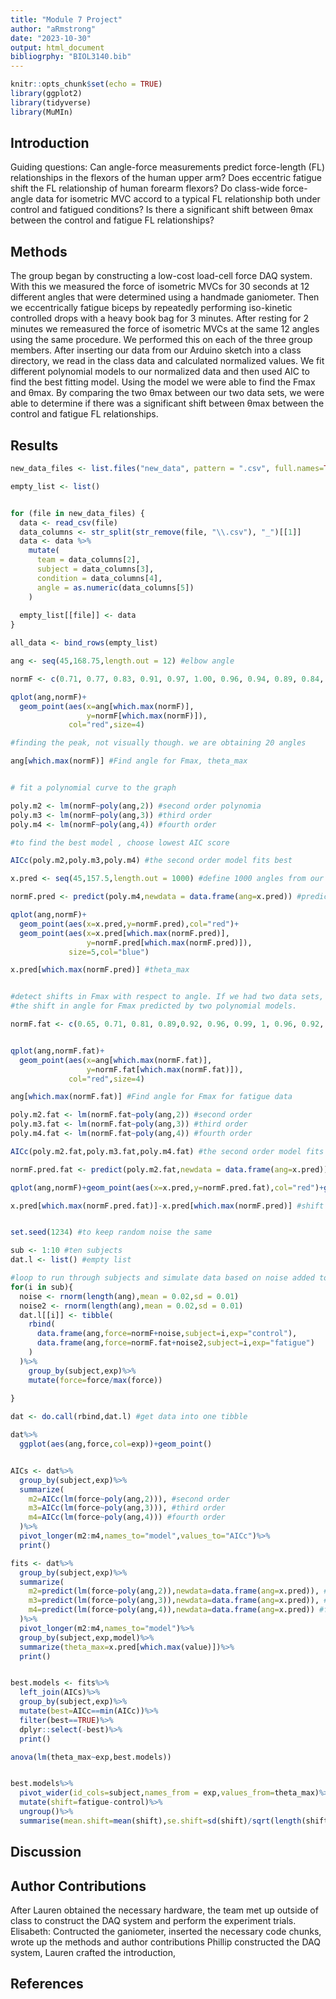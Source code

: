 ```yaml
---
title: "Module 7 Project"
author: "aRmstrong"
date: "2023-10-30"
output: html_document
bibliogrphy: "BIOL3140.bib"
---
```


```r
knitr::opts_chunk$set(echo = TRUE)
library(ggplot2)
library(tidyverse)
library(MuMIn)
```


## Introduction
Guiding questions: 
Can angle-force measurements predict force-length (FL) relationships in the flexors of the human upper arm?
Does eccentric fatigue shift the FL relationship of human forearm flexors?
Do class-wide force-angle data for isometric MVC accord to a typical FL relationship both under control and fatigued conditions?
Is there a significant shift between θmax between the control and fatigue FL relationships?

## Methods
  The group began by constructing a low-cost load-cell force DAQ system. With this we measured the force of isometric MVCs for 30 seconds at 12 different angles that were determined using a handmade ganiometer. Then we eccentrically fatigue biceps by repeatedly performing iso-kinetic controlled drops with a heavy book bag for 3 minutes. After resting for 2 minutes we remeasured the force of isometric MVCs at the same 12 angles using the same procedure. We performed this on each of the three group members. 
  After inserting our data from our Arduino sketch into a class directory, we read in the class data and calculated normalized values. We fit different polynomial models to our normalized data and then used AIC to find the best fitting model. Using the model we were able to find the Fmax and θmax. By comparing the two θmax between our two data sets, we were able to determine if there was a significant shift between θmax between the control and fatigue FL relationships.

## Results

```r
new_data_files <- list.files("new_data", pattern = ".csv", full.names=TRUE)

empty_list <- list()


for (file in new_data_files) {
  data <- read_csv(file)
  data_columns <- str_split(str_remove(file, "\\.csv"), "_")[[1]]
  data <- data %>%
    mutate(
      team = data_columns[2],
      subject = data_columns[3],
      condition = data_columns[4],
      angle = as.numeric(data_columns[5])
    )
  
  empty_list[[file]] <- data
}

all_data <- bind_rows(empty_list)
```

```r



ang <- seq(45,168.75,length.out = 12) #elbow angle

normF <- c(0.71, 0.77, 0.83, 0.91, 0.97, 1.00, 0.96, 0.94, 0.89, 0.84, 0.77, 0.74) #you'll get this by reading in data and calculating normalized values

qplot(ang,normF)+
  geom_point(aes(x=ang[which.max(normF)],
                 y=normF[which.max(normF)]),
             col="red",size=4)

#finding the peak, not visually though. we are obtaining 20 angles

ang[which.max(normF)] #Find angle for Fmax, theta_max


# fit a polynomial curve to the graph

poly.m2 <- lm(normF~poly(ang,2)) #second order polynomia
poly.m3 <- lm(normF~poly(ang,3)) #third order
poly.m4 <- lm(normF~poly(ang,4)) #fourth order

#to find the best model , choose lowest AIC score

AICc(poly.m2,poly.m3,poly.m4) #the second order model fits best

x.pred <- seq(45,157.5,length.out = 1000) #define 1000 angles from our range

normF.pred <- predict(poly.m4,newdata = data.frame(ang=x.pred)) #predict the force using 1000 angles

qplot(ang,normF)+
  geom_point(aes(x=x.pred,y=normF.pred),col="red")+
  geom_point(aes(x=x.pred[which.max(normF.pred)],
                 y=normF.pred[which.max(normF.pred)]),
             size=5,col="blue")

x.pred[which.max(normF.pred)] #theta_max


#detect shifts in Fmax with respect to angle. If we had two data sets, one control and one produced after fatigue, we merely need to compare the two θmax.
#the shift in angle for Fmax predicted by two polynomial models.

normF.fat <- c(0.65, 0.71, 0.81, 0.89,0.92, 0.96, 0.99, 1, 0.96, 0.92, 0.84, 0.77) #fatigue data, you'll get this by reading in data and calculating normalized values


qplot(ang,normF.fat)+
  geom_point(aes(x=ang[which.max(normF.fat)],
                 y=normF.fat[which.max(normF.fat)]),
             col="red",size=4)

ang[which.max(normF.fat)] #Find angle for Fmax for fatigue data

poly.m2.fat <- lm(normF.fat~poly(ang,2)) #second order
poly.m3.fat <- lm(normF.fat~poly(ang,3)) #third order
poly.m4.fat <- lm(normF.fat~poly(ang,4)) #fourth order

AICc(poly.m2.fat,poly.m3.fat,poly.m4.fat) #the second order model fits best

normF.pred.fat <- predict(poly.m2.fat,newdata = data.frame(ang=x.pred)) #predict the force using 1000 angles

qplot(ang,normF)+geom_point(aes(x=x.pred,y=normF.pred.fat),col="red")+geom_point(aes(x=x.pred[which.max(normF.pred.fat)],y=normF.pred.fat[which.max(normF.pred.fat)]),size=5,col="blue")

x.pred[which.max(normF.pred.fat)]-x.pred[which.max(normF.pred)] #shift in angle for Fmax, theta_max


set.seed(1234) #to keep random noise the same

sub <- 1:10 #ten subjects
dat.l <- list() #empty list

#loop to run through subjects and simulate data based on noise added to data above
for(i in sub){
  noise <- rnorm(length(ang),mean = 0.02,sd = 0.01)
  noise2 <- rnorm(length(ang),mean = 0.02,sd = 0.01)
  dat.l[[i]] <- tibble(
    rbind(
      data.frame(ang,force=normF+noise,subject=i,exp="control"),
      data.frame(ang,force=normF.fat+noise2,subject=i,exp="fatigue")
    )  
  )%>%
    group_by(subject,exp)%>%
    mutate(force=force/max(force))
  
}

dat <- do.call(rbind,dat.l) #get data into one tibble

dat%>%
  ggplot(aes(ang,force,col=exp))+geom_point()


AICs <- dat%>%
  group_by(subject,exp)%>%
  summarize(
    m2=AICc(lm(force~poly(ang,2))), #second order
    m3=AICc(lm(force~poly(ang,3))), #third order
    m4=AICc(lm(force~poly(ang,4))) #fourth order
  )%>%
  pivot_longer(m2:m4,names_to="model",values_to="AICc")%>%
  print()

fits <- dat%>%
  group_by(subject,exp)%>%
  summarize(
    m2=predict(lm(force~poly(ang,2)),newdata=data.frame(ang=x.pred)), #second order
    m3=predict(lm(force~poly(ang,3)),newdata=data.frame(ang=x.pred)), #third order
    m4=predict(lm(force~poly(ang,4)),newdata=data.frame(ang=x.pred)) #fourth order
  )%>%
  pivot_longer(m2:m4,names_to="model")%>%
  group_by(subject,exp,model)%>%
  summarize(theta_max=x.pred[which.max(value)])%>%
  print()


best.models <- fits%>%
  left_join(AICs)%>%
  group_by(subject,exp)%>%
  mutate(best=AICc==min(AICc))%>%
  filter(best==TRUE)%>%
  dplyr::select(-best)%>%
  print()

anova(lm(theta_max~exp,best.models))


best.models%>%
  pivot_wider(id_cols=subject,names_from = exp,values_from=theta_max)%>%
  mutate(shift=fatigue-control)%>%
  ungroup()%>%
  summarise(mean.shift=mean(shift),se.shift=sd(shift)/sqrt(length(shift)))
```

## Discussion






## Author Contributions
After Lauren obtained the necessary hardware, the team met up outside of class to construct the DAQ system and perform the experiment trials. 
Elisabeth: Contructed the ganiometer, inserted the necessary code chunks, wrote up the methods and author contributions
Phillip constructed the DAQ system,
Lauren crafted the introduction, 

## References
